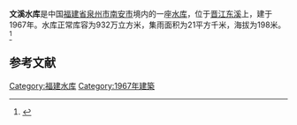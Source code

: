 {{Infobox Reservoir 
|name = 文溪水库
|nickname = 
|image = 
|image_caption = 
|map = 
|map_caption = 
|pushpin_map = 
|pushpin_map_caption = 
|code = 
|class = 
|location_of_reservoir = [[福建省|福建省]][[泉州市|泉州市]][[南安市|南安市]]
|location_of_dam = 
|inflow = 
|outflow = 
|catchment_area = 21
|reservoir_area = 
|mean_depth = 
|maximum_depth = 
|flood_level = 
|normal_water_level = 
|dead_water_level = 
|water_quality = 
|island = 
|maximum_storage_capacity = 
|normal_storage_capacity = 932万
|dead_storage_capacity = 
|type_of_dam = 
|elevation_of_dam = 
|height_of_dam = 
|length_of_dam = 
|width_of_dam = 
|installed_capacity = 
|irrigated_area =
|start = 
|complete = 1967年
|cost = 
|emigrate = 
|latd = 
|latm = 
|lats = 
|latNS = 
|longd = 
|longm = 
|longs = 
|longEW = 
|website = 
|footnotes = 
}}
'''文溪水库'''是中国[[福建省|福建省]][[泉州市|泉州市]][[南安市|南安市]]境内的一座[[水库|水库]]，位于[[晋江|晋江]][[东溪|东溪]]上，建于1967年。水库正常库容为932万立方米，集雨面积为21平方千米，海拔为198米。<ref>{{cite web|url=http://brim.ihb.ac.cn/12/CN/12.asp |title=中国大中型水库基本特征数据库 |work=中国生物多样性信息系统内陆水体生物学分部 |deadurl=yes |archiveurl=https://web.archive.org/web/20120402061833/http://brim.ihb.ac.cn/12/CN/12.asp |archivedate=2012-04-02 }}</ref>
== 参考文献 ==
{{Reflist}}

{{福建小作品}}

[[Category:福建水库|Category:福建水库]]
[[Category:1967年建築|Category:1967年建築]]